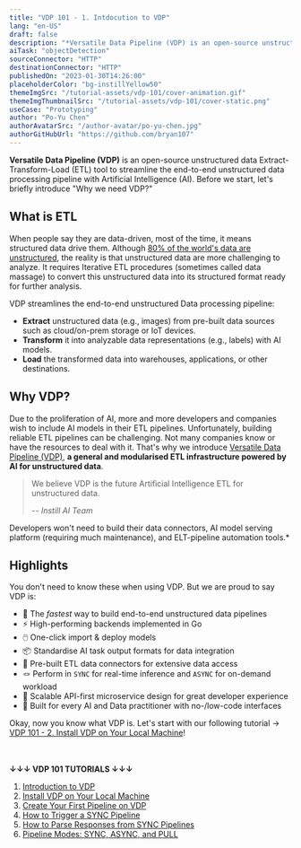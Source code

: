 ```yaml
---
title: "VDP 101 - 1. Intdocution to VDP"
lang: "en-US"
draft: false
description: "*Versatile Data Pipeline (VDP) is an open-source unstructured data Extract-Transform-Load (ETL) tool to streamline the end-to-end unstructured data processing pipeline with Artificial Intelligence (AI)."
aiTask: "objectDetection"
sourceConnector: "HTTP"
destinationConnector: "HTTP"
publishedOn: "2023-01-30T14:26:00"
placeholderColor: "bg-instillYellow50"
themeImgSrc: "/tutorial-assets/vdp-101/cover-animation.gif"
themeImgThumbnailSrc: "/tutorial-assets/vdp-101/cover-static.png"
useCase: "Prototyping"
author: "Po-Yu Chen"
authorAvatarSrc: "/author-avatar/po-yu-chen.jpg"
authorGitHubUrl: "https://github.com/bryan107"
---
```


**Versatile Data Pipeline (VDP)** is an open-source unstructured data Extract-Transform-Load (ETL) tool to streamline the end-to-end unstructured data processing pipeline with Artificial Intelligence (AI). Before we start, let's briefly introduce "Why we need VDP?"


## What is ETL

When people say they are data-driven, most of the time, it means structured data drive them. Although [80% of the world's data are unstructured](https://www.analyticsinsight.net/the-future-of-data-revolution-will-be-unstructured-data/), the reality is that unstructured data are more challenging to analyze. It requires Iterative ETL procedures (sometimes called data massage) to convert this unstructured data into its structured format ready for further analysis.

VDP streamlines the end-to-end unstructured Data processing pipeline: 

- **Extract** unstructured data (e.g., images) from pre-built data sources such as cloud/on-prem storage or IoT devices.
- **Transform** it into analyzable data representations (e.g., labels) with AI models.
- **Load** the transformed data into warehouses, applications, or other destinations.

<ZoomableImg
  src="/tutorial-assets/vdp-101/1-introduction/overview-with-bg.png"
  alt="Pipeline page on the VDP Console."
/>

## Why VDP?

Due to the proliferation of AI, more and more developers and companies wish to include AI models in their ETL pipelines. Unfortunately, building reliable ETL pipelines can be challenging. Not many companies know or have the resources to deal with it. That's why we introduce [Versatile Data Pipeline (VDP)](http://go.instill.tech/4em2l4), **a general and modularised ETL infrastructure powered by AI for unstructured data**.

> We believe VDP is the future Artificial Intelligence ETL for unstructured data. 
>
> -- <cite> Instill AI Team</cite>

Developers won't need to build their data connectors, AI model serving platform (requiring much maintenance), and ELT-pipeline automation tools.*

## Highlights

You don't need to know these when using VDP. But we are proud to say VDP is:

-   🚀 The _fastest_ way to build end-to-end unstructured data pipelines
-   ⚡️ High-performing backends implemented in Go
-   🖱️ One-click import & deploy models
-   📦 Standardise AI task output formats for data integration
-   🔌 Pre-built ETL data connectors for extensive data access
-   🪢 Perform in `SYNC` for real-time inference and `ASYNC` for on-demand workload
-   🧁 Scalable API-first microservice design for great developer experience
-   🤠 Built for every AI and Data practitioner with no-/low-code interfaces

Okay, now you know what VDP is. Let's start with our following tutorial → [VDP 101 - 2. Install VDP on Your Local Machine](/tutorials/vdp-101-2-installation)!

<br/><br/>
**↓↓↓ VDP 101 TUTORIALS ↓↓↓**
1. [Introduction to VDP](/tutorials/vdp-101-1-introduction)
2. [Install VDP on Your Local Machine](/tutorials/vdp-101-2-installation)
3. [Create Your First Pipeline on VDP](/tutorials/vdp-101-3-create-your-first-pipeline)
4. [How to Trigger a SYNC Pipeline](/tutorials/vdp-101-4-how-to-trigger-a-sync-pipeline)
5. [How to Parse Responses from SYNC Pipelines](/tutorials/vdp-101-5-how-to-parse-vdp-responses)
6. [Pipeline Modes: SYNC, ASYNC, and PULL](/tutorials/vdp-101-6-pipeline-modes)
